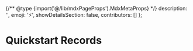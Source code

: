 
{/** @type {import('@/lib/mdxPageProps').MdxMetaProps} */}
    description: '',
    emoji: '⚡',
    showDetailsSection: false,
    contributors: []
};

# Quickstart Records

<WIP />
